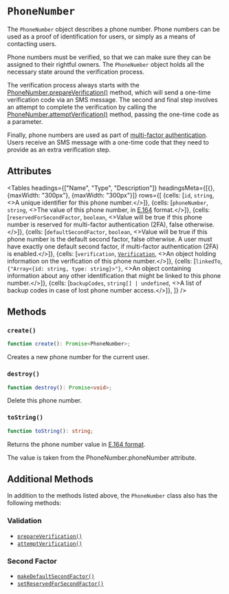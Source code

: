 
# `PhoneNumber`

The `PhoneNumber` object describes a phone number. Phone numbers can be used as a proof of identification for users, or simply as a means of contacting users.

Phone numbers must be verified, so that we can make sure they can be assigned to their rightful owners. The `PhoneNumber` object holds all the necessary state around the verification process.

The verification process always starts with the [PhoneNumber.prepareVerification()](https://clerk.com/docs/reference/clerkjs/phonenumber#prepare-verification) method, which will send a one-time verification code via an SMS message. The second and final step involves an attempt to complete the verification by calling the [PhoneNumber.attemptVerification()](https://clerk.com/docs/reference/clerkjs/phonenumber#attempt-verification) method, passing the one-time code as a parameter.

Finally, phone numbers are used as part of [multi-factor authentication](https://clerk.com/docs/authentication/custom-flows/multifactor). Users receive an SMS message with a one-time code that they need to provide as an extra verification step.

## Attributes

<Tables
  headings={["Name", "Type", "Description"]}
  headingsMeta={[{}, {maxWidth: "300px"}, {maxWidth: "300px"}]}
  rows={[
{cells: [<code>id</code>, <code>string</code>, <>A unique identifier for this phone number.</>]},
{cells: [<code>phoneNumber</code>, <code>string</code>, <>The value of this phone number, in <a href="https://en.wikipedia.org/wiki/E.164" target="_blank" rel="noopener">E.164</a> format.</>]},
{cells: [<code>reservedForSecondFactor</code>, <code>boolean</code>, <>Value will be true if this phone number is reserved for multi-factor authentication (2FA), false otherwise.</>]},
{cells: [<code>defaultSecondFactor</code>, <code>boolean</code>, <>Value will be true if this phone number is the default second factor, false otherwise. A user must have exactly one default second factor, if multi-factor authentication (2FA) is enabled.</>]},
{cells: [<code>verification</code>, <a href="/reference-js/verification"><code>Verification</code></a>, <>An object holding information on the verification of this phone number.</>]},
{cells: [<code>linkedTo</code>, <code>{"Array<{id: string, type: string}>"}</code>, <>An object containing information about any other identification that might be linked to this phone number.</>]},
{cells: [<code>backupCodes</code>, <code>string[] | undefined</code>, <>A list of backup codes in case of lost phone number access.</>]},
  ]}
/>

## Methods

### `create()`

```typescript
function create(): Promise<PhoneNumber>;
```

Creates a new phone number for the current user.

### `destroy()`

```typescript
function destroy(): Promise<void>;
```

Delete this phone number.

### `toString()`

```typescript
function toString(): string;
```

Returns the phone number value in [E.164 format](https://en.wikipedia.org/wiki/E.164).

The value is taken from the PhoneNumber.phoneNumber attribute.

## Additional Methods

In addition to the methods listed above, the `PhoneNumber` class also has the following methods:

### Validation

*   [`prepareVerification()`](/reference-js/phone-number/verification#prepareverification)
*   [`attemptVerification()`](/reference-js/phone-number/verification#attemptverification)

### Second Factor

*   [`makeDefaultSecondFactor()`](/reference-js/phone-number/second-factor#makedefaultsecondfactor)
*   [`setReservedForSecondFactor()`](/reference-js/phone-number/second-factor#setreservedforsecondfactor)

